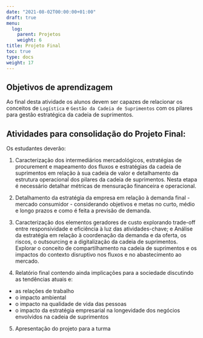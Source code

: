 ---
date: "2021-08-02T00:00:00+01:00"
draft: true
menu:
  log:
    parent: Projetos
    weight: 6
title: Projeto Final
toc: true
type: docs
weight: 17
---


## Objetivos de aprendizagem

Ao final desta atividade os alunos devem ser capazes de relacionar os conceitos de `Logística` e `Gestão da Cadeia de Suprimentos` com os pilares para gestão estratégica da cadeia de suprimentos. 


## Atividades para consolidação do Projeto Final:

Os estudantes deverão:

1. Caracterização dos intermediários mercadológicos, estratégias de procurement e mapeamento dos fluxos e estratégias da cadeia de suprimentos em relação à sua cadeia de valor e detalhamento da estrutura operacional dos pilares da cadeia de suprimentos. Nesta etapa é necessário detalhar métricas de mensuração financeira e operacional.

2. Detalhamento da estratégia da empresa em relação à demanda final - mercado consumidor - considerando objetivos e metas no curto, médio e longo prazos e como é feita a previsão de demanda.

3. Caracterização dos elementos geradores de custo explorando trade-off entre responsividade e eficiência à luz das atividades-chave; e 
Análise da estratégia em relação à coordenação da demanda e da oferta, os riscos, o outsourcing e a digitalização da cadeia de suprimentos. Explorar o conceito de compartilhamento na cadeia de suprimentos e os impactos do contexto disruptivo nos fluxos e no abastecimento ao mercado.

4. Relatório final contendo ainda implicações para a sociedade discutindo as tendências atuais e:
-	as relações de trabalho
- o impacto ambiental
-	o impacto na qualidade de vida das pessoas
-	o impacto da estratégia empresarial na longevidade dos negócios envolvidos na cadeia de suprimentos

5. Apresentação do projeto para a turma

